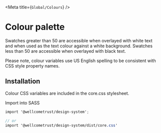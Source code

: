 

<Meta title={`Global/Colours`} />

# Colour palette

Swatches greater than 50 are accessible when overlayed with white text and when used as the text colour against a white background. Swatches less than 50 are accessible when overlayed with black text.

Please note, colour variables use US English spelling to be consistent with CSS style property names.

<ColorVariables tokens={tokens} />

## Installation

Colour CSS variables are included in the core.css stylesheet.

Import into SASS

```scss
import '@wellcometrust/design-system';

// or 
import '@wellcometrust/design-system/dist/core.css'
```


